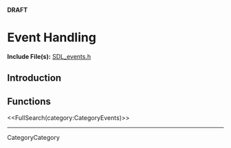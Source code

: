 <!-- #master-page:CategoryTemplate -->
<!-- #master-date:Unknown-Date -->
<!-- format wiki -->
<!-- language en -->
'''DRAFT'''

= Event Handling =

'''Include File(s):'''  [http://hg.libsdl.org/SDL/file/68dfd6df47da/include/SDL_events.h SDL_events.h]


== Introduction ==

== Functions ==

<<FullSearch(category:CategoryEvents)>>

----
CategoryCategory
